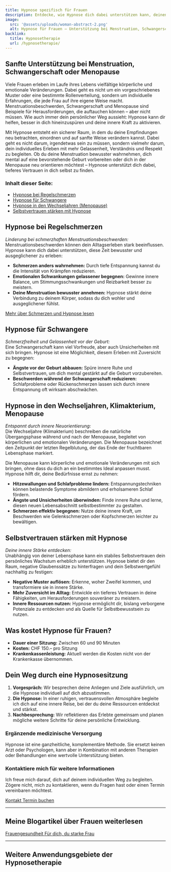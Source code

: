 ```yaml
---
title: Hypnose spezifisch für Frauen
description: Entdecke, wie Hypnose dich dabei unterstützen kann, deinen Körper und deine Emotionen besser zu verstehen – ob bei Menstruationsbeschwerden, während einer Schwangerschaft oder in der Menopause. Als erfahrene Hypnosetherapeutin in Bern helfe ich dir, Schmerzen zu lindern, Ängste zu überwinden und deine innere Balance zu stärken.
image:
  src: '@assets/uploads/woman-abstract-2.png'
  alt: Hypnose für Frauen – Unterstützung bei Menstruation, Schwangerschaft oder Menopause
backlink:
  title: Hypnosetherapie
  url: /hypnosetherapie/
---
```



<div class="relative">

## Sanfte Unterstützung bei Menstruation, Schwangerschaft oder Menopause

Viele Frauen erleben im Laufe ihres Lebens vielfältige körperliche und emotionale Veränderungen. Dabei geht es nicht um ein vorgeschriebenes Muster oder eine bestimmte Rollenverteilung, sondern um individuelle Erfahrungen, die jede Frau auf ihre eigene Weise macht. Menstruationsbeschwerden, Schwangerschaft und Menopause sind Beispiele für Herausforderungen, die auftauchen können – aber nicht müssen. Wie auch immer dein persönlicher Weg aussieht: Hypnose kann dir helfen, besser in dich hineinzuspüren und deine innere Kraft zu aktivieren.

Mit Hypnose entsteht ein sicherer Raum, in dem du deine Empfindungen neu betrachten, einordnen und auf sanfte Weise verändern kannst. Dabei geht es nicht darum, irgendetwas sein zu müssen, sondern vielmehr darum, dein individuelles Erleben mit mehr Gelassenheit, Verständnis und Respekt zu begleiten. Ob du deine Menstruation bewusster wahrnehmen, dich mental auf eine bevorstehende Geburt vorbereiten oder dich in der Menopause neu orientieren möchtest – Hypnose unterstützt dich dabei, tieferes Vertrauen in dich selbst zu finden.

### Inhalt dieser Seite:

- [Hypnose bei Regelschmerzen](#hypnose-bei-regelschmerzen)  
- [Hypnose für Schwangere](#hypnose-für-schwangere)  
- [Hypnose in den Wechseljahren (Menopause)](#hypnose-in-den-wechseljahren-klimakterium-menopause)  
- [Selbstvertrauen stärken mit Hypnose](#selbstvertrauen-stärken-mit-hypnose)

## Hypnose bei Regelschmerzen

*Linderung bei schmerzhaften Menstruationsbeschwerden:*  
Menstruationsbeschwerden können dein Alltagserleben stark beeinflussen. Hypnose kann dich dabei unterstützen, diese Zeit bewusster und ausgeglichener zu erleben:

- **Schmerzen anders wahrnehmen:** Durch tiefe Entspannung kannst du die Intensität von Krämpfen reduzieren.  
- **Emotionalen Schwankungen gelassener begegnen:** Gewinne innere Balance, um Stimmungsschwankungen und Reizbarkeit besser zu meistern.  
- **Deine Menstruation bewusster annehmen:** Hypnose stärkt deine Verbindung zu deinem Körper, sodass du dich wohler und ausgeglichener fühlst.

[Mehr über Schmerzen und Hypnose lesen](/hypnosetherapie/schmerzen/)

## Hypnose für Schwangere

*Schmerzfreiheit und Gelassenheit vor der Geburt:*  
Eine Schwangerschaft kann viel Vorfreude, aber auch Unsicherheiten mit sich bringen. Hypnose ist eine Möglichkeit, diesem Erleben mit Zuversicht zu begegnen:

- **Ängste vor der Geburt abbauen:** Spüre innere Ruhe und Selbstvertrauen, um dich mental gestärkt auf die Geburt vorzubereiten.  
- **Beschwerden während der Schwangerschaft reduzieren:** Schlafprobleme oder Rückenschmerzen lassen sich durch innere Entspannung oft wirksam abschwächen.

## Hypnose in den Wechseljahren, Klimakterium, Menopause 

*Entspannt durch innere Neuorientierung:*  
Die Wechseljahre (Klimakterium) beschreiben die natürliche Übergangsphase während und nach der Menopause, begleitet von körperlichen und emotionalen Veränderungen. 
Die Menopause bezeichnet den Zeitpunkt der letzten Regelblutung, der das Ende der fruchtbaren Lebensphase markiert.

Die Menopause kann körperliche und emotionale Veränderungen mit sich bringen, ohne dass du dich an ein bestimmtes Ideal anpassen musst. Hypnose hilft dir, deine Bedürfnisse ernst zu nehmen:

- **Hitzewallungen und Schlafprobleme lindern:** Entspannungstechniken können belastende Symptome abmildern und erholsameren Schlaf fördern.  
- **Ängste und Unsicherheiten überwinden:** Finde innere Ruhe und lerne, diesen neuen Lebensabschnitt selbstbestimmter zu gestalten.  
- **Schmerzen effektiv begegnen:** Nutze deine innere Kraft, um Beschwerden wie Gelenkschmerzen oder Kopfschmerzen leichter zu bewältigen.

## Selbstvertrauen stärken mit Hypnose

*Deine innere Stärke entdecken:*  
Unabhängig von deiner Lebensphase kann ein stabiles Selbstvertrauen dein persönliches Wachstum erheblich unterstützen. Hypnose bietet dir den Raum, negative Glaubenssätze zu hinterfragen und dein Selbstwertgefühl nachhaltig zu festigen:

- **Negative Muster auflösen:** Erkenne, woher Zweifel kommen, und transformiere sie in innere Stärke.  
- **Mehr Zuversicht im Alltag:** Entwickle ein tieferes Vertrauen in deine Fähigkeiten, um Herausforderungen souveräner zu meistern.  
- **Innere Ressourcen nutzen:** Hypnose ermöglicht dir, bislang verborgene Potenziale zu entdecken und als Quelle für Selbstbewusstsein zu nutzen.

## Was kostet Hypnose für Frauen?

- **Dauer einer Sitzung:** Zwischen 60 und 90 Minuten  
- **Kosten:** CHF 150.– pro Sitzung  
- **Krankenkassenleistung:** Aktuell werden die Kosten nicht von der Krankenkasse übernommen.

## Dein Weg durch eine Hypnosesitzung

1. **Vorgespräch:** Wir besprechen deine Anliegen und Ziele ausführlich, um die Hypnose individuell auf dich abzustimmen.  
2. **Die Hypnose:** In einer ruhigen, vertrauensvollen Atmosphäre begleite ich dich auf eine innere Reise, bei der du deine Ressourcen entdeckst und stärkst.  
3. **Nachbesprechung:** Wir reflektieren das Erlebte gemeinsam und planen mögliche weitere Schritte für deine persönliche Entwicklung.

### Ergänzende medizinische Versorgung

Hypnose ist eine ganzheitliche, komplementäre Methode. Sie ersetzt keinen Arzt oder Psychologen, kann aber in Kombination mit anderen Therapien oder Behandlungen eine wertvolle Unterstützung bieten.

### Kontaktiere mich für weitere Informationen

Ich freue mich darauf, dich auf deinem individuellen Weg zu begleiten. Zögere nicht, mich zu kontaktieren, wenn du Fragen hast oder einen Termin vereinbaren möchtest.

</div>

<div class="flex flex-wrap gap-4">
  <a data-umami-event="Hypnose für Frauen – Button Kontakt" href="/kontakt/" class="inline-flex items-center justify-center px-6 py-3 text-base leading-tight font-bold text-red-600 bg-transparent border border-red-600 rounded-full transition hover:bg-red-500 hover:text-red-50 no-underline">
    <span>Kontakt</span>
  </a>
  <a
    data-umami-event="Open Calendly – Hypnose für Frauen"
    href="/termin/"
    class="inline-flex no-prose items-center justify-center px-6 py-3 text-base leading-tight font-bold text-white bg-red-600 border border-red-600 rounded-full transition hover:bg-red-500 hover:text-red-50 no-underline"
  >
    <span>Termin buchen</span>
  </a>
</div>

<hr class="border-gray-400" />
<h2 class="text-balance">Meine Blogartikel über Frauen weiterlesen</h2>
<a href="/blog/frauengesundheit/" class="inline-flex items-center justify-center px-6 py-3 text-base leading-tight font-bold text-red-700 bg-transparent border border-red-600 rounded-full transition hover:bg-red-500 hover:text-red-50 no-underline">
    <span class="">Frauengesundheit</span>
</a>
<a href="/blog/für-dich-du-starke-frau/" class="inline-flex items-center justify-center px-6 py-3 text-base leading-tight font-bold text-red-700 bg-transparent border border-red-600 rounded-full transition hover:bg-red-500 hover:text-red-50 no-underline">
    <span class="">Für dich, du starke Frau</span>
</a>



<hr class="border-gray-400" />

## Weitere Anwendungsgebiete der Hypnosetherapie

<SubPages id="hypnotherapy" exclude="/hypnosetherapie/hypnose-fuer-frauen/" columns={3} />
